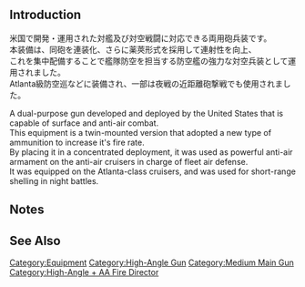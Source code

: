 {{EquipmentInfo}}

==Introduction==
米国で開発・運用された対艦及び対空戦闘に対応できる両用砲兵装です。<br>
本装備は、同砲を連装化、さらに薬莢形式を採用して連射性を向上、<br>
これを集中配備することで艦隊防空を担当する防空艦の強力な対空兵装として運用されました。<br>
Atlanta級防空巡などに装備され、一部は夜戦の近距離砲撃戦でも使用されました。

A dual-purpose gun developed and deployed by the United States that is capable of surface and anti-air combat.<br>
This equipment is a twin-mounted version that adopted a new type of ammunition to increase it's fire rate.<br>
By placing it in a concentrated deployment, it was used as powerful anti-air armament on the anti-air cruisers in charge of fleet air defense.<br>
It was equipped on the Atlanta-class cruisers, and was used for short-range shelling in night battles.

==Notes==

==See Also==
{{Equipmentlist}}
[[Category:Equipment]]
[[Category:High-Angle Gun]]
[[Category:Medium Main Gun]]
[[Category:High-Angle + AA Fire Director]]